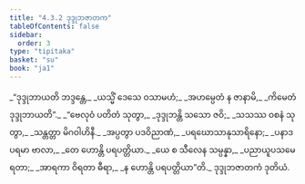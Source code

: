 ```yaml
---
title: "4.3.2 ဒုဒ္ဒုဘဇာတက"
tableOfContents: false
sidebar:
  order: 3
type: "tipitaka"
basket: "su"
book: "ja1"
---
```



<DynamicBreadcrumb />

<Division number="85" book="ja1">

<Paragraph number="992" type="verses" book="ja1">
_“ဒုဒ္ဒုဘာယတိ ဘဒ္ဒန္တေ,_  
_ယသ္မိံ ဒေသေ ဝသာမဟံ;_  
_အဟမ္ပေတံ န ဇာနာမိ,_  
_ကိမေတံ ဒုဒ္ဒုဘာယတိ”._  

</Paragraph>

</Division>
<Division number="86" book="ja1">

<Paragraph number="993" type="verses" book="ja1">
_“ဗေလုဝံ ပတိတံ သုတွာ,_  
_ဒုဒ္ဒုဘန္တိ သသော ဇဝိ;_  
_သသဿ ဝစနံ သုတွာ,_  
_သန္တတ္တာ မိဂဝါဟိနီ._  

</Paragraph>

</Division>
<Division number="87" book="ja1">

<Paragraph number="994" type="verses" book="ja1">
_အပ္ပတွာ ပဒဝိညာဏံ,_  
_ပရဃောသာနုသာရိနော;_  
_ပနာဒပရမာ ဗာလာ,_  
_တေ ဟောန္တိ ပရပတ္တိယာ._  

</Paragraph>

</Division>
<Division number="88" book="ja1">

<Paragraph number="995" type="verses" book="ja1">
_ယေ စ သီလေန သမ္ပန္နာ,_  
_ပညာယူပသမေ ရတာ;_  
_အာရကာ ဝိရတာ ဓီရာ,_  
_န ဟောန္တိ ပရပတ္တိယာ”တိ._  


</Paragraph>
</Division>

<Paragraph number="996" type="center" book="ja1">
ဒုဒ္ဒုဘဇာတကံ ဒုတိယံ.
</Paragraph>